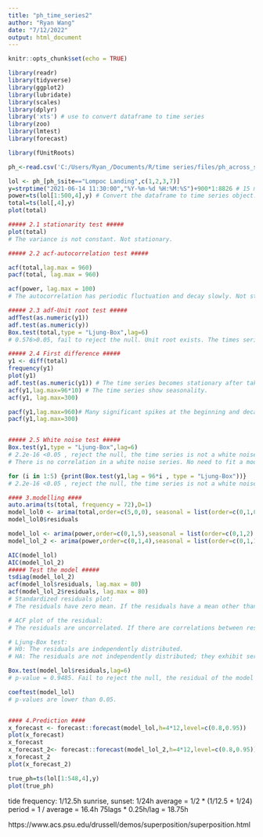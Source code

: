 ```yaml
---
title: "ph_time_series2"
author: "Ryan Wang"
date: "7/12/2022"
output: html_document
---
```


```r
knitr::opts_chunk$set(echo = TRUE)

library(readr)
library(tidyverse)
library(ggplot2)
library(lubridate)
library(scales)
library(dplyr)
library('xts') # use to convert dataframe to time series
library(zoo)
library(lmtest)
library(forecast)

library(fUnitRoots)
```

```r
ph_<-read.csv('C:/Users/Ryan_/Documents/R/time series/files/ph_across_sites.csv')

lol <- ph_[ph_$site=="Lompoc Landing",c(1,2,3,7)]
y=strptime("2021-06-14 11:30:00","%Y-%m-%d %H:%M:%S")+900*1:8826 # 15 minutes time interval.
power=ts(lol[1:500,4],y) # Convert the dataframe to time series object.
total=ts(lol[,4],y)
plot(total)
```

```r
##### 2.1 stationarity test #####
plot(total)
# The variance is not constant. Not stationary.

##### 2.2 acf-autocorrelation test #####

acf(total,lag.max = 960)
pacf(total, lag.max = 960)

acf(power, lag.max = 100)
# The autocorrelation has periodic fluctuation and decay slowly. Not stationary.

##### 2.3 adf-Unit root test #####
adfTest(as.numeric(y1))
adf.test(as.numeric(y))
Box.test(total,type = "Ljung-Box",lag=6)
# 0.576>0.05, fail to reject the null. Unit root exists. The times series is non-stationary.

##### 2.4 First difference #####
y1 <- diff(total)
frequency(y1)
plot(y1)
adf.test(as.numeric(y1)) # The time series becomes stationary after taking the first difference.
acf(y1,lag.max=96*10) # The time series show seasonality.
acf(y1, lag.max=300)

pacf(y1,lag.max=960)# Many significant spikes at the beginning and decay exponentially. So q = 0.
pacf(y1,lag.max=300)


##### 2.5 White noise test #####
Box.test(y1,type = "Ljung-Box",lag=6)
# 2.2e-16 <0.05 , reject the null, the time series is not a white noise.
# There is no correlation in a white noise series. No need to fit a model.

for (i in 1:5) {print(Box.test(y1,lag = 96*i , type = "Ljung-Box"))}
# 2.2e-16 <0.05 , reject the null, the time series is not a white noise.
```

```r
#### 3.modelling ####
auto.arima(ts(total, frequency = 72),D=1)
model_lol0 <- arima(total,order=c(5,0,0), seasonal = list(order=c(0,1,0),period=75))
model_lol0$residuals

model_lol <- arima(power,order=c(0,1,5),seasonal = list(order=c(0,1,2),period=75))
model_lol_2 <- arima(power,order=c(0,1,4),seasonal = list(order=c(0,1,1),period=71))

AIC(model_lol)
AIC(model_lol_2)
##### Test the model #####
tsdiag(model_lol_2)
acf(model_lol$residuals, lag.max = 80)
acf(model_lol_2$residuals, lag.max = 80)
# Standardized residuals plot:
# The residuals have zero mean. If the residuals have a mean other than zero, then the forecasts are biased.

# ACF plot of the residual:
# The residuals are uncorrelated. If there are correlations between residuals, then there is information left in the residuals which should be used in computing forecasts.

# Ljung-Box test:
# H0: The residuals are independently distributed.
# HA: The residuals are not independently distributed; they exhibit serial correlation.

Box.test(model_lol$residuals,lag=6)
# p-value = 0.9485. Fail to reject the null, the residual of the model is a white noise.

coeftest(model_lol)
# p-values are lower than 0.05. 


#### 4.Prediction ####
x_forecast <- forecast::forecast(model_lol,h=4*12,level=c(0.8,0.95))
plot(x_forecast)
x_forecast
x_forecast_2<- forecast::forecast(model_lol_2,h=4*12,level=c(0.8,0.95))
x_forecast_2
plot(x_forecast_2)

true_ph=ts(lol[1:548,4],y)
plot(true_ph)
```
tide frequency: 1/12.5h
sunrise, sunset: 1/24h
average = 1/2 * (1/12.5 + 1/24)
period = 1 / average = 16.4h
75lags * 0.25h/lag = 18.75h

https://www.acs.psu.edu/drussell/demos/superposition/superposition.html
